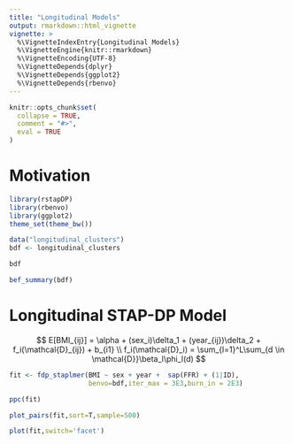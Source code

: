```yaml
---
title: "Longitudinal Models"
output: rmarkdown::html_vignette
vignette: >
  %\VignetteIndexEntry{Longitudinal Models}
  %\VignetteEngine{knitr::rmarkdown}
  %\VignetteEncoding{UTF-8}
  %\VignetteDepends{dplyr}
  %\VignetteDepends{ggplot2}
  %\VignetteDepends{rbenvo}
---
```


```r
knitr::opts_chunk$set(
  collapse = TRUE,
  comment = "#>",
  eval = TRUE
)
```

# Motivation

```r
library(rstapDP)
library(rbenvo)
library(ggplot2)
theme_set(theme_bw())
```

```r
data("longitudinal_clusters")
bdf <- longitudinal_clusters
```

```r
bdf
```

```r
bef_summary(bdf)
```




# Longitudinal STAP-DP Model

$$
E[BMI_{ij}] = \alpha + (sex_i)\delta_1 + (year_{ij})\delta_2 + f_i(\mathcal{D}_{ij}) + b_{i1} \\
f_i(\mathcal{D}_i) = \sum_{l=1}^L\sum_{d \in \mathcal{D}}\beta_l\phi_l(d)
$$

```r
fit <- fdp_staplmer(BMI ~ sex + year +  sap(FFR) + (1|ID),
                    benvo=bdf,iter_max = 3E3,burn_in = 2E3)
```

```r
ppc(fit)
```


```r
plot_pairs(fit,sort=T,sample=500)
```


```r
plot(fit,switch='facet')
```


